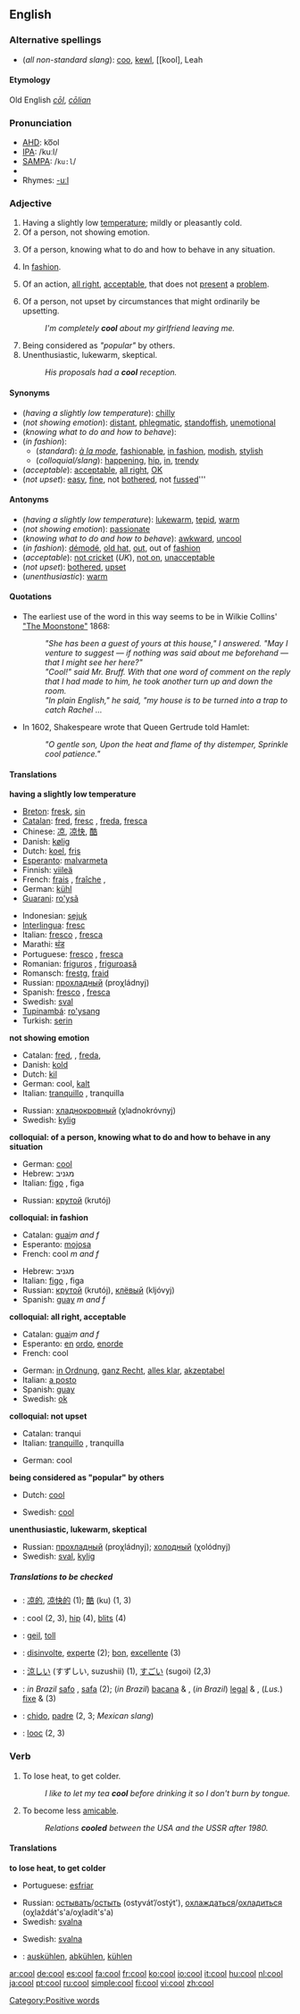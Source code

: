 ==English==

===Alternative spellings===
*(''all non-standard slang''): [[coo]], [[kewl]], [[kool], Leah

====Etymology====
Old English ''[[cōl]]'', ''[[cōlian]]''

===Pronunciation===
*[[AHD]]: ko͞ol
*[[IPA]]: /kuːl/
*[[SAMPA]]: /<tt>ku:l</tt>/
*{{audio|en-us-cool.ogg|Audio (US)}}
*Rhymes: [[Rhymes:English:-uːl|-uːl]]

===Adjective===
{{en-adj-er}}

# Having a slightly low [[temperature]]; mildly or pleasantly cold.
# Of a person, not showing emotion. 
# {{colloquial}} Of a person, knowing what to do and how to behave in any situation.
# {{colloquial}} In [[fashion]].
# {{colloquial}} Of an action, [[all right]], [[acceptable]], that does not [[present]] a [[problem]].  {{ref|1}}
# {{colloquial}} Of a person, not upset by circumstances that might ordinarily be upsetting.
#:''I'm completely '''cool''' about my girlfriend leaving me.''
# Being considered as ''"popular"'' by others.
# Unenthusiastic, lukewarm, skeptical.
#:''His proposals had a '''cool''' reception.''

====Synonyms====
*(''having a slightly low temperature''): [[chilly]]
*(''not showing emotion''): [[distant]], [[phlegmatic]], [[standoffish]], [[unemotional]] 
*(''knowing what to do and how to behave''):
*(''in fashion''):
**(''standard''): ''[[à la mode]]'', [[fashionable]], [[in fashion]], [[modish]], [[stylish]]
**(''colloquial/slang''): [[happening]], [[hip]], [[in]], [[trendy]]
*(''acceptable''): [[acceptable]], [[all right]], [[OK]]
*(''not upset''): [[easy]], [[fine]], not [[bothered]], not [[fussed]]'''

====Antonyms====
*(''having a slightly low temperature''): [[lukewarm]], [[tepid]], [[warm]]
*(''not showing emotion''): [[passionate]]
*(''knowing what to do and how to behave''): [[awkward]], [[uncool]]
*(''in fashion''): [[démodé]], [[old hat]], [[out]], out of [[fashion]]
*(''acceptable''): [[not cricket]] (''UK''), [[not on]], [[unacceptable]]
*(''not upset''): [[bothered]], [[upset]]
*(''unenthusiastic''): [[warm]]

====Quotations====
* {{note|1}} The earliest use of the word in this way seems to be in Wilkie Collins' [http://collins.thefreelibrary.com/The-Moonstone/40-1 "The Moonstone"] 1868:
*:''"She has been a guest of yours at this house," I answered. "May I venture to suggest &mdash; if nothing was said about me beforehand &mdash; that I might see her here?"''
*:''"Cool!" said Mr. Bruff. With that one word of comment on the reply that I had made to him, he took another turn up and down the room.''
*:''"In plain English," he said, "my house is to be turned into a trap to catch Rachel ...''
*In 1602, Shakespeare wrote that Queen Gertrude told Hamlet:
*:''"O gentle son, Upon the heat and flame of thy distemper, Sprinkle cool patience."''

====Translations====
'''having a slightly low temperature'''
{{top}}
*[[Breton]]: [[fresk]], [[sin#Breton|sin]]
*[[Catalan]]: [[fred#Catalan|fred]], [[fresc]] {{m}}, [[freda]], [[fresca]] {{f}}
*Chinese: [[凉]], [[凉快]], [[酷]]
*Danish: [[kølig]]
*Dutch: [[koel]], [[fris]]
*[[Esperanto]]: [[malvarmeta]]
*Finnish: [[viileä]]
*French: [[frais]] {{m}}, [[fraîche]] {{f}},
*German: [[kühl]]
*[[Guarani]]: [[ro'ysã]]
{{mid}}
*Indonesian: [[sejuk]]
*[[Interlingua]]: [[fresc]]
*Italian: [[fresco#Italian|fresco]] {{m}}, [[fresca#Italian|fresca]] {{f}}
*Marathi: [[थंड]]
*Portuguese: [[fresco]] {{m}}, [[fresca]] {{f}}
*Romanian: [[friguros]] {{m}}, [[friguroasă]] {{f}}
*Romansch: [[frestg]], [[fraid]]
*Russian: [[прохладный]] (proχládnyj)
*Spanish: [[fresco#Spanish|fresco]] {{m}}, [[fresca#Spanish|fresca]] {{f}}
*Swedish: [[sval]]
*[[Tupinambá]]: [[ro'ysang]]
*Turkish: [[serin]]
{{bottom}}

'''not showing emotion'''
{{top}}
*Catalan: [[fred]], {{m}}, [[freda]], {{f}}
*Danish: [[kold]]
*Dutch: [[kil]]
*German: cool, [[kalt]] 
*Italian: [[tranquillo]] {{m}}, tranquilla {{f}}
{{mid}}
*Russian: [[хладнокровный]] (χladnokróvnyj)
*Swedish: [[kylig]]
{{bottom}}

'''colloquial: of a person, knowing what to do and how to behave in any situation'''
{{top}}
*German: [[cool#German|cool]]
*Hebrew: מגניב
*Italian: [[figo]] {{m}}, figa {{m}}
{{mid}}
*Russian: [[крутой]] (krutój)
{{bottom}}

'''colloquial: in fashion'''
{{top}}
*Catalan: [[guai]]''m and f''
*Esperanto: [[mojosa]]
*French: cool ''m and f''
{{mid}}
*Hebrew: מגניב
*Italian: [[figo]] {{m}}, figa {{m}}
*Russian: [[крутой]] (krutój), [[клёвый]] (kljóvyj)
*Spanish: [[guay]] ''m and f''
{{bottom}}

'''colloquial: all right, acceptable'''
{{top}}
*Catalan: [[guai]]''m and f''
*Esperanto: [[en#Esperanto|en]] [[ordo#Esperanto|ordo]], [[enorde]]
*French: cool
{{mid}}
*German: [[in Ordnung]], [[ganz Recht]], [[alles klar]], [[akzeptabel]]
*Italian: [[a posto]]
*Spanish: [[guay]]
*Swedish: [[ok]]
{{bottom}}

'''colloquial: not upset'''
{{top}}
*Catalan: tranqui
*Italian: [[tranquillo]] {{m}}, tranquilla {{f}}
{{mid}}
*German: cool 
{{bottom}}

'''being considered as "popular" by others'''
{{top}}
*Dutch: [[cool]]
{{mid}}
*Swedish: [[#Swedish|cool]]
{{bottom}}

'''unenthusiastic, lukewarm, skeptical'''
{{top}}
{{mid}}
*Russian: [[прохладный]] (proχládnyj); [[холодный]] (χolódnyj)
*Swedish: [[sval]], [[kylig]]
{{bottom}}

=====Translations to be checked=====
{{checktrans}}
*{{ttbc|Chinese}}: [[凉的]], [[凉快的]] (1); [[酷]] (ku) (1, 3)
*{{ttbc|Dutch}}: cool (2, 3), [[hip#Dutch|hip]] (4), [[blits]] (4)
*{{ttbc|German}}: [[geil]], [[toll]]
*{{ttbc|Interlingua}}: [[disinvolte]], [[experte]] (2); [[bon]], [[excellente]] (3)
*{{ttbc|Japanese}}: [[涼しい]] (すずしい, suzushii) (1), [[すごい]] (sugoi) (2,3)
*{{ttbc|Portuguese}}: ''in Brazil'' [[safo]] {{m}}, [[safa]] {{f}} (2); (''in Brazil'') [[bacana]] {{m}} & {{f}}, (''in Brazil'') [[legal]] {{m}} & {{f}}, (''Lus.'') [[fixe]] {{m}} & {{f}} (3)<!--what does "Lus." mean?  Please write this in full.-->
*{{ttbc|Spanish}}: [[chido]], [[padre]] (2, 3; ''Mexican slang'')
*{{ttbc|Verlan}}: [[looc]] (2, 3)

===Verb===
{{en-verb}}

# To lose heat, to get colder.
#:''I like to let my tea '''cool''' before drinking it so I don't burn by tongue.''
# {{cattag|idiom|figurative}} To become less [[amicable]].
#: ''Relations '''cooled''' between the USA and the USSR after 1980.''

====Translations====
'''to lose heat, to get colder'''
{{top}}
*Portuguese: [[esfriar]]
{{mid}}
*Russian: [[остывать]]/[[остыть]] (ostyvát’/ostýt'), [[охлаждаться]]/[[охладиться]] (oχlaždát's'a/oχladít's'a)
*Swedish: [[svalna]]
{{bottom}}
{{top|to become less amiable}}
{{mid}}
*Swedish: [[svalna]]
{{bottom}}

{{checktrans}}
*{{ttbc|German}}: [[auskühlen]], [[abkühlen]], [[kühlen]]


[[Category:Positive words]]

[[ar:cool]]
[[de:cool]]
[[es:cool]]
[[fa:cool]]
[[fr:cool]]
[[ko:cool]]
[[io:cool]]
[[it:cool]]
[[hu:cool]]
[[nl:cool]]
[[ja:cool]]
[[pt:cool]]
[[ru:cool]]
[[simple:cool]]
[[fi:cool]]
[[vi:cool]]
[[zh:cool]]